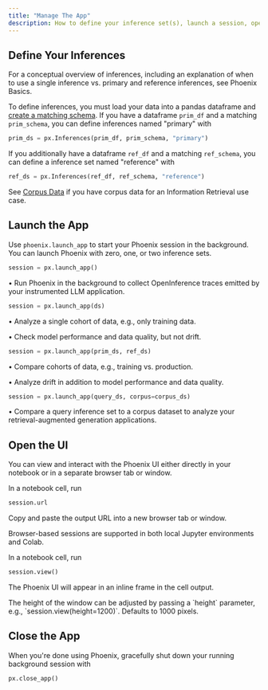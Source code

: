 ```yaml
---
title: "Manage The App"
description: How to define your inference set(s), launch a session, open the UI in your notebook or browser, and close your session when you're done
---
```


## Define Your Inferences

<Info>
For a conceptual overview of inferences, including an explanation of when to use a single inference vs. primary and reference inferences, see Phoenix Basics.

</Info>

To define inferences, you must load your data into a pandas dataframe and [create a matching schema](/phoenix/inferences/how-to-inferences/define-your-schema). If you have a dataframe `prim_df` and a matching `prim_schema`, you can define inferences named "primary" with

```py
prim_ds = px.Inferences(prim_df, prim_schema, "primary")
```

If you additionally have a dataframe `ref_df` and a matching `ref_schema`, you can define a inference set named "reference" with

```py
ref_ds = px.Inferences(ref_df, ref_schema, "reference")
```

See [Corpus Data](/phoenix/inferences/how-to-inferences/define-your-schema/corpus-data) if you have corpus data for an Information Retrieval use case.

## Launch the App

Use `phoenix.launch_app` to start your Phoenix session in the background. You can launch Phoenix with zero, one, or two inference sets.

<CardGroup>
<Card title="No Inferences" >

```py
session = px.launch_app()
```

• Run Phoenix in the background to collect OpenInference traces emitted by your instrumented LLM application.

</Card>
<Card title="Single Inference Set" >

```py
session = px.launch_app(ds)
```

• Analyze a single cohort of data, e.g., only training data.

• Check model performance and data quality, but not drift.

</Card>
<Card title="Primary and Reference Inference Sets" >

```py
session = px.launch_app(prim_ds, ref_ds)
```

• Compare cohorts of data, e.g., training vs. production.

• Analyze drift in addition to model performance and data quality.

</Card>
<Card title="Primary and Corpus Inference Sets" >
    
```py
session = px.launch_app(query_ds, corpus=corpus_ds)
```

• Compare a query inference set to a corpus dataset to analyze your retrieval-augmented generation applications.

</Card>
</CardGroup>

## Open the UI

You can view and interact with the Phoenix UI either directly in your notebook or in a separate browser tab or window.

<Tabs>
<Tab title="In the Browser">
    
In a notebook cell, run

```py
session.url
```

Copy and paste the output URL into a new browser tab or window.

<Info>
Browser-based sessions are supported in both local Jupyter environments and Colab.

</Info>

</Tab>
<Tab title="In Your Notebook">
    
In a notebook cell, run

```py
session.view()
```

The Phoenix UI will appear in an inline frame in the cell output.

<Info>
The height of the window can be adjusted by passing a `height` parameter, e.g., `session.view(height=1200)`. Defaults to 1000 pixels.

</Info>

</Tab>
</Tabs>

## Close the App

When you're done using Phoenix, gracefully shut down your running background session with

```py
px.close_app()
```


